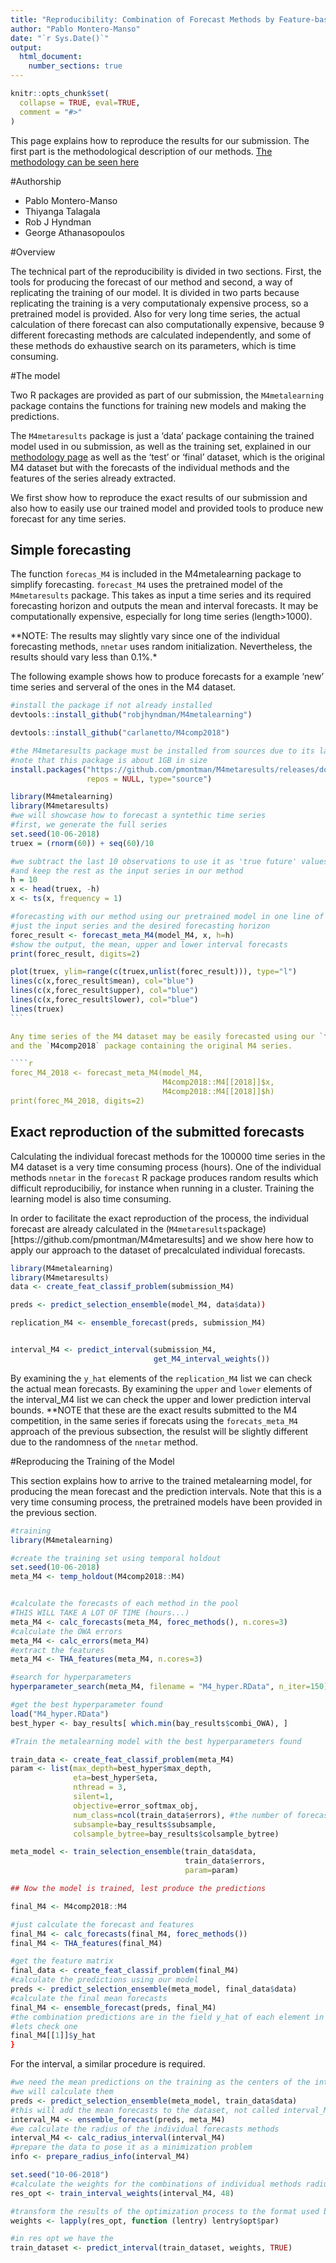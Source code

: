 ```yaml
---
title: "Reproducibility: Combination of Forecast Methods by Feature-based Learning"
author: "Pablo Montero-Manso"
date: "`r Sys.Date()`"
output:
  html_document:
    number_sections: true
---
```


```r
knitr::opts_chunk$set(
  collapse = TRUE, eval=TRUE,
  comment = "#>"
)
```
This page explains how to reproduce the results for our submission.
The first part is the methodological description of our methods. [The methodology can be seen here](M4_methodology.html)


#Authorship

 * Pablo Montero-Manso
 * Thiyanga Talagala
 * Rob J Hyndman
 * George Athanasopoulos
 
#Overview

The technical part of the reproducibility is divided in two sections.
First, the tools for producing the forecast of our method and second, a way of replicating the training of our model. It is divided in two parts because replicating the training is a very computationaly expensive process, so a pretrained model is provided. Also for very long time series, the actual calculation of there forecast can also computationally expensive, because 9 different forecasting methods are calculated independently, and some of these methods do exhaustive search on its parameters, which is time consuming.

#The model

Two R packages are provided as part of our submission, the `M4metalearning` package contains the functions for training new models and making the predictions.

The `M4metaresults` package is just a 'data' package containing the trained model used in ou submission, as well as the training set, explained in our [methodology page](M4_methodology.md) as well as the 'test' or 'final' dataset, which is the original M4 dataset but with the forecasts of the individual methods and the features of the series already extracted.

We first show how to reproduce the exact results of our submission and also how to easily use our trained model and provided tools to produce new forecast for any time series.

## Simple forecasting

The function `forecas_M4` is included in the M4metalearning package to simplify forecasting. `forecast_M4` uses the pretrained model of the `M4metaresults` package.
This takes as input a time series and its required forecasting horizon and outputs the mean and interval forecasts. It may be computationally expensive, especially for long time series (length>1000).

**NOTE: The results may slightly vary since one of the individual forecasting methods, `nnetar` uses random initialization. Nevertheless, the results should vary less than 0.1%.*

The following example shows how to produce forecasts for a example 'new' time series
and serveral of the ones in the M4 dataset.

````r
#install the package if not already installed
devtools::install_github("robjhyndman/M4metalearning")

devtools::install_github("carlanetto/M4comp2018")

#the M4metaresults package must be installed from sources due to its large size
#note that this package is about 1GB in size
install.packages("https://github.com/pmontman/M4metaresults/releases/download/v0.0.0.9000/M4metaresults_0.0.0.9000.tar.gz", 
                 repos = NULL, type="source")
````


````r
library(M4metalearning)
library(M4metaresults)
#we will showcase how to forecast a syntethic time series
#first, we generate the full series
set.seed(10-06-2018)
truex = (rnorm(60)) + seq(60)/10

#we subtract the last 10 observations to use it as 'true future' values
#and keep the rest as the input series in our method
h = 10
x <- head(truex, -h)
x <- ts(x, frequency = 1)

#forecasting with our method using our pretrained model in one line of code
#just the input series and the desired forecasting horizon
forec_result <- forecast_meta_M4(model_M4, x, h=h)
#show the output, the mean, upper and lower interval forecasts
print(forec_result, digits=2)
````

````r
plot(truex, ylim=range(c(truex,unlist(forec_result))), type="l")
lines(c(x,forec_result$mean), col="blue")
lines(c(x,forec_result$upper), col="blue")
lines(c(x,forec_result$lower), col="blue")
lines(truex)
```

Any time series of the M4 dataset may be easily forecasted using our `forecast_meta_M4`
and the `M4comp2018` package containing the original M4 series.

````r
forec_M4_2018 <- forecast_meta_M4(model_M4,
                                  M4comp2018::M4[[2018]]$x,
                                  M4comp2018::M4[[2018]]$h)
print(forec_M4_2018, digits=2)

````

## Exact reproduction of the submitted forecasts

Calculating the individual forecast methods for the 100000 time series in the M4 dataset
is a very time consuming process (hours). One of the individual methods `nnetar` in the `forecast` R package produces random results which difficult reproducibiliy, for instance when running in a cluster. Training the learning model is also time consuming.

In order to facilitate the exact reproduction of the process, the individual forecast are already calculated in the (`M4metaresults`package)[https://github.com/pmontman/M4metaresults] and we show here how to apply our approach to the dataset of precalculated individual forecasts.

````r
library(M4metalearning)
library(M4metaresults)
data <- create_feat_classif_problem(submission_M4)

preds <- predict_selection_ensemble(model_M4, data$data))

replication_M4 <- ensemble_forecast(preds, submission_M4)


interval_M4 <- predict_interval(submission_M4,
                                get_M4_interval_weights())
````

By examining the `y_hat` elements of the `replication_M4` list we can check the actual mean forecasts.
By examining the `upper` and `lower` elements of the interval_M4 list we can check the upper and lower prediction interval bounds.
**NOTE that these are the exact results submitted to the M4 competition, in the same series if forecats using the `forecats_meta_M4` approach of the previous subsection,
the resulst will be slightly different due to the randomness of the `nnetar` method.



#Reproducing the Training of the Model

This section explains how to arrive to the trained metalearning model, for producing
the mean forecast and the prediction intervals.
Note that this is a very time consuming process, the pretrained models have been provided
in the previous section.

````r

#training
library(M4metalearning)

#create the training set using temporal holdout
set.seed(10-06-2018)
meta_M4 <- temp_holdout(M4comp2018::M4)


#calculate the forecasts of each method in the pool
#THIS WILL TAKE A LOT OF TIME (hours...)
meta_M4 <- calc_forecasts(meta_M4, forec_methods(), n.cores=3)
#calculate the OWA errors
meta_M4 <- calc_errors(meta_M4)
#extract the features
meta_M4 <- THA_features(meta_M4, n.cores=3)

#search for hyperparameters
hyperparameter_search(meta_M4, filename = "M4_hyper.RData", n_iter=150)

#get the best hyperparameter found
load("M4_hyper.RData")
best_hyper <- bay_results[ which.min(bay_results$combi_OWA), ]

#Train the metalearning model with the best hyperparameters found

train_data <- create_feat_classif_problem(meta_M4)
param <- list(max_depth=best_hyper$max_depth,
              eta=best_hyper$eta,
              nthread = 3,
              silent=1,
              objective=error_softmax_obj,
              num_class=ncol(train_data$errors), #the number of forecast methods used
              subsample=bay_results$subsample,
              colsample_bytree=bay_results$colsample_bytree)

meta_model <- train_selection_ensemble(train_data$data,
                                       train_data$errors,
                                       param=param)

## Now the model is trained, lest produce the predictions

final_M4 <- M4comp2018::M4

#just calculate the forecast and features
final_M4 <- calc_forecasts(final_M4, forec_methods())
final_M4 <- THA_features(final_M4)

#get the feature matrix
final_data <- create_feat_classif_problem(final_M4)
#calculate the predictions using our model
preds <- predict_selection_ensemble(meta_model, final_data$data)
#calculate the final mean forecasts
final_M4 <- ensemble_forecast(preds, final_M4)
#the combination predictions are in the field y_hat of each element in the list
#lets check one
final_M4[[1]]$y_hat
}
````

For the interval, a similar procedure is required.

````r

#we need the mean predictions on the training as the centers of the intervals
#we will calculate them
preds <- predict_selection_ensemble(meta_model, train_data$data)
#this will add the mean forecasts to the dataset, not called interval_M4
interval_M4 <- ensemble_forecast(preds, meta_M4)
#we calculate the radius of the individual forecasts methods
interval_M4 <- calc_radius_interval(interval_M4)
#prepare the data to pose it as a minimization problem
info <- prepare_radius_info(interval_M4)

set.seed("10-06-2018")
#calculate the weights for the combinations of individual methods radius
res_opt <- train_interval_weights(interval_M4, 48)

#transform the results of the optimization process to the format used by predict interval
weights <- lapply(res_opt, function (lentry) lentry$opt$par)

#in res opt we have the 
train_dataset <- predict_interval(train_dataset, weights, TRUE)

````
